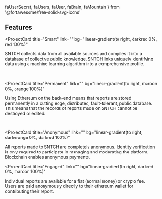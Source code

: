 
  faUserSecret,
  faUsers,
  faUser,
  faBrain,
  faMountain
} from '@fortawesome/free-solid-svg-icons'

## Features

<ProjectCard
  title="Smart"
  link=""
  bg="linear-gradient(to right, darkred 0%, red 100%)"
>
  SNTCH collects data from all available sources and compiles it into a database of collective public knowledge. SNTCH links uniquely identifying data using a machine learning algorithm into a comprehensive profile.
  <br />
  <br />
  <FontAwesomeIcon icon={faBrain} size='6x' />
  <br />

</ProjectCard>

<ProjectCard
  title="Permanent"
  link=""
  bg="linear-gradient(to right, maroon 0%, orange 100%)"
>

  Using Ethereum on the back-end means that reports are stored permanently in a cutting edge, distributed, fault-tolerant, public database. This means that the records of reports made on SNTCH cannot be destroyed or edited. 
  
  <br />
  <FontAwesomeIcon icon={faMountain} size='10x' />

</ProjectCard>

<ProjectCard 
  title="Anonymous"
  link=""
  bg="linear-gradient(to right, darkorange 0%, darkred 100%)"
>

  All reports made to SNTCH are completely anonymous. Identity verification is only required to participate in managing and moderating the platform. Blockchain enables anonymous payments. 
  <br />
  <FontAwesomeIcon icon={faUserSecret} size='10x' />
  
  
</ProjectCard>

<ProjectCard
  title="Engaged"
  link=""
  bg="linear-gradient(to right, darkred 0%, maroon 100%)"
>
  Individual reports are available for a fiat (normal money) or crypto fee. Users are paid anonymously directly to their ethereum wallet for contributing their report.
  <br />
  <br />
  <FontAwesomeIcon icon={faUsers} size='7x' />

</ProjectCard>

